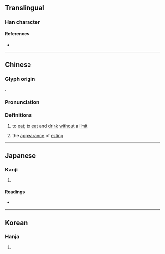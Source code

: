 {{character info/new}}
==Translingual==

===Han character===
{{Han char|rn=30|rad=口|as=12|sn=15|four=|canj=RYTG|ids=⿰口童}}

====References====
* {{Han ref|kx=0208.170|dkj=04297|dj=0431.120|hdz=10686.020|uh=5647|ud=22087}}

----

==Chinese==
{{zh-forms}}

===Glyph origin===
{{Han etym}}
{{Han compound|口|童|ls=psc|c1=s|c2=p|t1=mouth}}.

===Pronunciation===
{{zh-pron
|m=chuáng
|c=cong4,zong6
|mc=y
|oc=y
|ma=
|cat=v
}}

===Definitions===
{{zh-hanzi}}

# {{lb|zh|now|dialectal}} to [[eat]]; to [[eat]] and [[drink]] [[without]] a [[limit]]
# the [[appearance]] of [[eat]]ing {{rfv-sense|zh}}

----

==Japanese==

===Kanji===
{{ja-kanji|grade=|rs=口12}}

# {{defn|lang=ja|sort=口12}}

====Readings====
* {{ja-readings|on=[[とう]] (tō)|kun=[[たべる]] (taberu)}}

----

==Korean==

===Hanja===
{{ko-hanja|hangeul=담|rv=dam|mr=tam}}

# {{defn|lang=ko|sort=口12}}